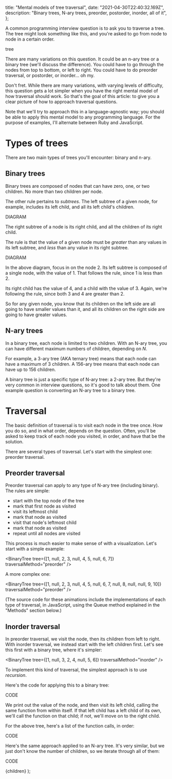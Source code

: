 
  title: "Mental models of tree traversal",
  date: "2021-04-30T22:40:32.169Z",
  description: "Binary trees, N-ary trees, preorder, postorder, inorder, all of it",
};

A common programming interview question is to ask you to traverse a tree. The tree might look something like this, and you're asked to go from node to node in a certain order.

tree

There are many variations on this question. It could be an n-ary tree or a binary tree (we'll discuss the difference). You could have to go through the nodes from top to bottom, or left to right. You could have to do preorder traversal, or postorder, or inorder... oh my.

Don't fret. While there are many variations, with varying levels of difficulty, this question gets a lot simpler when you have the right mental model of how traversal should work. So that's the goal of this article: to give you a clear picture of how to approach traversal questions.

Note that we'll try to approach this in a language-agnostic way; you should be able to apply this mental model to any programming language. For the purpose of examples, I'll alternate between Ruby and JavaScript.

# Types of trees

There are two main types of trees you'll encounter: binary and n-ary.

## Binary trees

Binary trees are composed of nodes that can have zero, one, or two children. No more than two children per node.

The other rule pertains to _subtrees_. The left subtree of a given node, for example, includes its left child, and all its left child's children.

DIAGRAM

The right subtree of a node is its right child, and all the children of its right child.

The rule is that the value of a given node must be _greater_ than any values in its left subtree, and _less_ than any value in its right subtree.

DIAGRAM

In the above diagram, focus in on the node 2. Its left subtree is composed of a single node, with the value of 1. That follows the rule, since 1 is less than 2.

Its right child has the value of 4, and a child with the value of 3. Again, we're following the rule, since both 3 and 4 are greater than 2.

So for any given node, you know that its children on the left side are all going to have smaller values than it, and all its children on the right side are going to have greater values.

## N-ary trees

In a binary tree, each node is limited to two children. With an N-ary tree, you can have different maximum numbers of children, depending on _N_.

For example, a 3-ary tree (AKA ternary tree) means that each node can have a maximum of 3 children. A 156-ary tree means that each node can have up to 156 children.

A binary tree is just a specific type of N-ary tree: a 2-ary tree. But they're very common in interview questions, so it's good to talk about them. One example question is converting an N-ary tree to a binary tree.

# Traversal

The basic definition of traversal is to visit each node in the tree once. How you do so, and in what order, depends on the question. Often, you'll be asked to keep track of each node you visited, in order, and have that be the solution.

There are several types of traversal. Let's start with the simplest one: preorder traversal.

## Preorder traversal

Preorder traversal can apply to any type of N-ary tree (including binary). The rules are simple:

- start with the top node of the tree
- mark that first node as visited
- visit its leftmost child
- mark that node as visited
- visit that node's leftmost child
- mark that node as visited
- repeat until all nodes are visited 

This process is much easier to make sense of with a visualization. Let's start with a simple example:

<BinaryTree tree={[1, null, 2, 3, null, 4, 5, null, 6, 7]} traversalMethod="preorder" />

A more complex one:

<BinaryTree tree={[1, null, 2, 3, null, 4, 5, null, 6, 7, null, 8, null, null, 9, 10]} traversalMethod="preorder" />



(The source code for these animations include the implementations of each type of traversal, in JavaScript, using the Queue method explained in the "Methods" section below.)

## Inorder traversal

In preorder traversal, we visit the node, then its children from left to right. With inorder traversal, we instead start with the left children first. Let's see this first with a binary tree, where it's simpler:

<BinaryTree tree={[1, null, 3, 2, 4, null, 5, 6]} traversalMethod="inorder" />

To implement this kind of traversal, the simplest approach is to use _recursion_.

Here's the code for applying this to a binary tree:

CODE

We print out the value of the node, and then visit its left child, calling the same function from within itself. If that left child has a left child of its own, we'll call the function on that child; if not, we'll move on to the right child.

For the above tree, here's a list of the function calls, in order:

CODE 

Here's the same approach applied to an N-ary tree. It's very similar, but we just don't know the number of children, so we iterate through all of them:

CODE 



  <ArticleLayout meta={meta}>{children}</ArticleLayout>
);